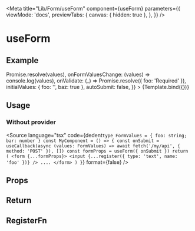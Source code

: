 
<Meta
  title="Lib/Form/useForm"
  component={useForm}
  parameters={{
    viewMode: 'docs',
    previewTabs: {
      canvas: { hidden: true },
    },
  }}
/>

# useForm

## Example

<Canvas>
  <Story
    name="useForm Example"
    args={{
      onSubmit: (values) => Promise.resolve(values),
      onFormValuesChange: (values) => console.log(values),
      onValidate: (_) => Promise.resolve({ foo: 'Required' }),
      initialValues: { foo: '', baz: true },
      autoSubmit: false,
    }}
  >
    {Template.bind({})}
  </Story>
</Canvas>

## Usage

### Without provider

<Source
  language="tsx"
  code={dedent`
type FormValues = { foo: string; bar: number }
const MyComponent = () => {
    const onSubmit = useCallback(async (values: FormValues) =>
        await fetch('/my/api', { method: 'POST' }),
    [])
    const formProps = useForm({ onSubmit })
    return (
      <form {...formProps}>
        <input {...register({
           type: 'text',
           name: 'foo'
        })} />
        ....
      </form>
    )
}
`}
  format={false}
/>

## Props

<ArgsTable of={useForm} />

## Return

<ArgsTable of={useUseFormReturn} />

## RegisterFn

<ArgsTable of={useUseFormReturnRegister} />
